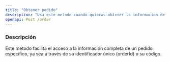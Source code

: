 ```yaml
---
title: "Obtener pedido"
description: "Usa este metodo cuando quieras obtener la informacion de un pedido por el id o el codigo"
openapi: Post /order
---
```


### Descripción

Este método facilita el acceso a la información completa de un pedido específico, ya sea a través de su identificador único (orderId) o su código.